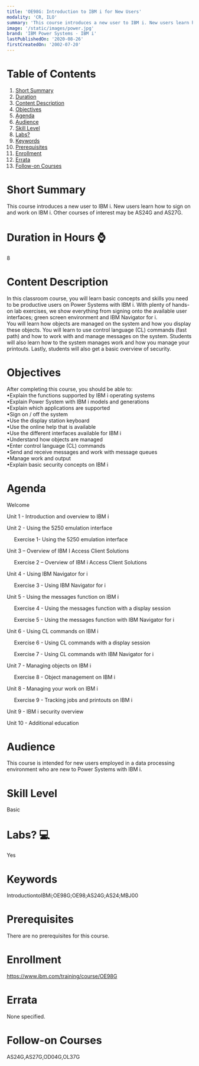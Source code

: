 ```yaml
---
title: 'OE98G: Introduction to IBM i for New Users'
modality: 'CR, ILO'
summary: 'This course introduces a new user to IBM i. New users learn how to sign on and work on IBM i. Other courses of interest may be AS24G and AS27G.'
image: '/static/images/power.jpg'
brand: 'IBM Power Systems - IBM i'
lastPublishedOn: '2020-08-26'
firstCreatedOn: '2002-07-20'
---
```

# Table of Contents
1.  [Short Summary](#short-summary)
2.  [Duration](#duration-in-hours-)
3.  [Content Description](#content-description)
4.  [Objectives](#objectives)
5.  [Agenda](#agenda)
6.  [Audience](#audience)
7.  [Skill Level](#skill-level)
8.  [Labs?](#labs-)
9.  [Keywords](#keywords)
10. [Prerequisites](#prerequisites)
11. [Enrollment](#enrollment)
12. [Errata](#errata)
13. [Follow-on Courses](#follow-on-courses)

# Short Summary
This course introduces a new user to IBM i. New users learn how to sign on and work on IBM i. Other courses of interest may be AS24G and AS27G.

# Duration in Hours ⌚
8

# Content Description
<p>In this classroom course, you will learn basic concepts and skills you need to be productive users on Power Systems with IBM i. With plenty of hands-on lab exercises, we show everything from signing onto the available user interfaces; green screen environment and IBM Navigator for i.<br />
You will learn how objects are managed on the system and how you display these objects. You will learn to use control language (CL) commands (fast path) and how to work with and manage messages on the system. Students will also learn how to the system manages work and how you manage your printouts. Lastly, students will also get a basic overview of security.</p>

# Objectives
<p>After completing this course, you should be able to:<br />
&bull;Explain the functions supported by IBM i operating systems<br />
&bull;Explain Power System with IBM i models and generations<br />
&bull;Explain which applications are supported<br />
&bull;Sign on / off the system<br />
&bull;Use the display station keyboard<br />
&bull;Use the online help that is available<br />
&bull;Use the different interfaces available for IBM i<br />
&bull;Understand how objects are managed<br />
&bull;Enter control language (CL) commands<br />
&bull;Send and receive messages and work with message queues<br />
&bull;Manage work and output<br />
&bull;Explain basic security concepts on IBM i</p>

# Agenda
<p>Welcome</p><p>Unit 1 - Introduction and overview to IBM i</p><p>Unit 2 - Using the 5250 emulation interface</p><p>&nbsp;&nbsp;&nbsp;&nbsp; Exercise 1- Using the 5250 emulation interface</p><p>Unit 3 &ndash; Overview of IBM I Access Client Solutions</p><p>&nbsp;&nbsp;&nbsp;&nbsp; Exercise 2 &ndash; Overview of IBM i Access Client Solutions</p><p>Unit 4 - Using IBM Navigator for i</p><p>&nbsp;&nbsp;&nbsp;&nbsp; Exercise 3 - Using IBM Navigator for i</p><p>Unit 5 - Using the messages function on IBM i</p><p>&nbsp;&nbsp;&nbsp;&nbsp; Exercise 4 - Using the messages function with a display session</p><p>&nbsp;&nbsp;&nbsp;&nbsp; Exercise 5 - Using the messages function with IBM Navigator for i</p><p>Unit 6 - Using CL commands on IBM i</p><p>&nbsp;&nbsp;&nbsp;&nbsp; Exercise 6 - Using CL commands with a display session</p><p>&nbsp;&nbsp;&nbsp;&nbsp; Exercise 7 - Using CL commands with IBM Navigator for i</p><p>Unit 7 - Managing objects on IBM i</p><p>&nbsp;&nbsp;&nbsp;&nbsp; Exercise 8 - Object management on IBM i</p><p>Unit 8 - Managing your work on IBM i</p><p>&nbsp;&nbsp;&nbsp;&nbsp; Exercise 9 - Tracking jobs and printouts on IBM i</p><p>Unit 9 - IBM i security overview</p><p>Unit 10 - Additional education</p>

# Audience
<p>This course is intended for new users employed in a data processing environment who are new to Power Systems with IBM i.</p>

# Skill Level
Basic

# Labs? 💻
Yes

# Keywords
IntroductiontoIBMi;OE98G;OE98;AS24G;AS24;MBJ00

# Prerequisites
<p>There are no prerequisites for this course.</p>

# Enrollment
https://www.ibm.com/training/course/OE98G

# Errata
None specified.

# Follow-on Courses
AS24G,AS27G,OD04G,OL37G

